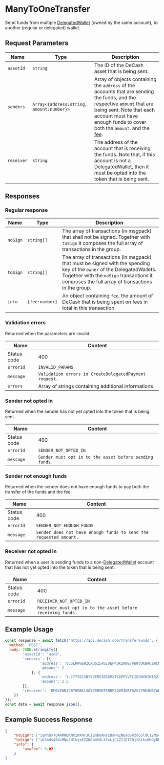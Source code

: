 # ManyToOneTransfer

Send funds from multiple [DelegatedWallet](#TODO) (owned by the same account), to another (regular or delegated) wallet.

## Request Parameters

|     Name    |                    Type                   | Description |
| ----------- | ----------------------------------------- | ----------- | 
| `assetId`   | `string`                          				| The ID of the DeCash asset that is being sent. |
| `senders`   | `Array<{address:string, amount:number}>`	| Array of objects containing the `address` of the accounts that are sending the funds, and the respective `amount` that are being sent. Note that each account must have enough funds to cover both the `amount`, and the [fee](#TODO). |
| `receiver`  | `string`                          				| The address of the account that is receiving the funds. Note that, if this account is not a DelegatedWallet, then it must be opted into the token that is being sent. | 

## Responses

### Regular response

|     Name    |         Type        | Description |
| ----------- | ------------------- | ----------- | 
| `noSign` 		| `string[]` 					| The array of transactions (in msgpack) that shall not be signed. Together with `toSign` it composes the full array of transactions in the group. |
| `toSign` 		| `string[]` 					| The array of transactions (in msgpack) that must be signed with the spending key of the `owner` of the DelegatedWallets. Together with the `noSign` transactions it composes the full array of transactions in the group. |
| `info` 			| `{fee:number}` 			| An object containing `fee`, the amount of DeCash that is being spent on fees in total in this transaction. | 

### Validation errors

Returned when the parameters are invalid

|     Name    |                              Content                              |
| ----------- | ----------------------------------------------------------------- |
| Status code | 400 																															|
| `errorId` 	| `INVALID_PARAMS` 																									|
| `message` 	| `Validation errors in CreateDelegatedPayment request.` 						| 
| `errors` 		| Array of strings containing additional informations 							|

### Sender not opted in 

Returned when the sender has not yet opted into the token that is being sent.

|     Name    |                              Content                              |
| ----------- | ----------------------------------------------------------------- |
| Status code | 400 																															|
| `errorId` 	| `SENDER_NOT_OPTED_IN` 																						|
| `message` 	| `Sender must opt in to the asset before sending funds.` 					| 

### Sender not enough funds

Returned when the sender does not have enough funds to pay both the transfer of the funds and the fee.

|     Name    |                              Content                              |
| ----------- | ----------------------------------------------------------------- |
| Status code | 400 																															|
| `errorId` 	| `SENDER_NOT_ENOUGH_FUNDS` 																				|
| `message` 	| `Sender does not have enough funds to send the requested amount.` |

### Receiver not opted in

Returned when a user is sending funds to a non-[DelegatedWallet](#TODO) account that has not yet opted into the token that is being sent.

|     Name    |                              Content                              |
| ----------- | ----------------------------------------------------------------- |
| Status code | 400 																															|
| `errorId`		| `RECEIVER_NOT_OPTED_IN` 																					|
| `message`		| `Receiver must opt in to the asset before receiving funds.` 			|

## Example Usage

```js
const response = await fetch('https://api.decash.com/TransferFunds', {
  method: 'POST',
  body: JSON.stringify({
		'assetId': 'usdd', 
		'senders': [{
				'address': 'V55LRWVEWZCXO5Z5A6LVEF4DK2AWE7VWKVUKBA6ZWCMA55ODBZKSDDQRBU', 
				'amount': 5
			}, {
				'address': 'YLCY7SE2XBY52EMOIBZAMXTSXPFVVECIQOHVBIWIR2Z5NT2QLLN2ADZZSE', 
				'amount': 2.5
		}], 
		'receiver': 'KM64ZWNJ2BYHBBKL4AY35RGNT6NDF3QVD4ORFA2G4YNK4W67WPEMXFDDQU'
	})
});
const data = await response.json();
```

## Example Success Response

```json
{
	"noSign": ["iqNhbXTOAAMNQKNmZWXNF3CiZnbOARszDaNnZW6sdGVzdG5ldC12MS4womdoxCBIY7UYpLPITsgQ8i1PEIHLD3HwWaesIN7GL39w5Qk6IqNncnDEIDnKTZuJLbfcljHVYwvzhi6+i0G1gm3aJ/rvN0BsCOMkomx2zgEbNvWjcmN2xCBTPczZqdBwcIVL4DG+xM2fmjLuFR8dEoNG5hquW9+zyKNzbmTEIGvkIhQ8kyZFK6yPPqxPgOpyqgq3DUTTf62WCXzMNcePpHR5cGWjcGF5", "iaRhcmN2xCBTPczZqdBwcIVL4DG+xM2fmjLuFR8dEoNG5hquW9+zyKJmds4BGzMNo2dlbqx0ZXN0bmV0LXYxLjCiZ2jEIEhjtRiks8hOyBDyLU8QgcsPcfBZp6wg3sYvf3DlCToio2dycMQgOcpNm4ktt9yWMdVjC/OGLr6LQbWCbdon+u83QGwI4ySibHbOARs29aNzbmTEIFM9zNmp0HBwhUvgMb7EzZ+aMu4VHx0Sg0bmGq5b37PIpHR5cGWlYXhmZXKkeGFpZM4DGUVQ", "iqRhYW10AqRhcmN2xCBr5CIUPJMmRSusjz6sT4DqcqoKtw1E03+tlgl8zDXHj6Jmds4BGzMNo2dlbqx0ZXN0bmV0LXYxLjCiZ2jEIEhjtRiks8hOyBDyLU8QgcsPcfBZp6wg3sYvf3DlCToio2dycMQgOcpNm4ktt9yWMdVjC/OGLr6LQbWCbdon+u83QGwI4ySibHbOARs29aNzbmTEIK96uNqktkV3dz0Hl1IXg1aBYn62VWigg9mwmA71ww5VpHR5cGWlYXhmZXKkeGFpZM4DGUVQ", "iqRhYW10zQHzpGFyY3bEIFM9zNmp0HBwhUvgMb7EzZ+aMu4VHx0Sg0bmGq5b37PIomZ2zgEbMw2jZ2VurHRlc3RuZXQtdjEuMKJnaMQgSGO1GKSzyE7IEPItTxCByw9x8FmnrCDexi9/cOUJOiKjZ3JwxCA5yk2biS233JYx1WML84YuvotBtYJt2if67zdAbAjjJKJsds4BGzb1o3NuZMQgr3q42qS2RXd3PQeXUheDVoFifrZVaKCD2bCYDvXDDlWkdHlwZaVheGZlcqR4YWlkzgMZRVA=", "iqRhYW10zPukYXJjdsQgUz3M2anQcHCFS+AxvsTNn5oy7hUfHRKDRuYarlvfs8iiZnbOARszDaNnZW6sdGVzdG5ldC12MS4womdoxCBIY7UYpLPITsgQ8i1PEIHLD3HwWaesIN7GL39w5Qk6IqNncnDEIDnKTZuJLbfcljHVYwvzhi6+i0G1gm3aJ/rvN0BsCOMkomx2zgEbNvWjc25kxCDCxY/Imrhx3RGOQHIGXnK7y1qQSIOPUKLIjrPWz1Ba26R0eXBlpWF4ZmVypHhhaWTOAxlFUA=="],
	"toSign": ["iKJmds4BGzMNo2dlbqx0ZXN0bmV0LXYxLjCiZ2jEIEhjtRiks8hOyBDyLU8QgcsPcfBZp6wg3sYvf3DlCToio2dycMQgOcpNm4ktt9yWMdVjC/OGLr6LQbWCbdon+u83QGwI4ySibHbOARs29aNyY3bEIF31eqX/L2cKuT4a+NfHsT//chu0l/1l/WhK/ut7D7jao3NuZMQgXfV6pf8vZwq5Phr418exP/9yG7SX/WX9aEr+63sPuNqkdHlwZaNwYXk="], 
	"info": {
		"asaFee": 0.02
	}
}
```
